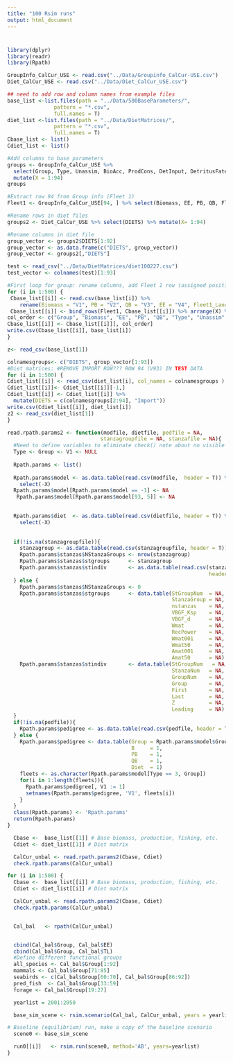 ```yaml
---
title: "100 Rsim runs"
output: html_document
---
```


#
```r
library(dplyr)
library(readr)
library(Rpath)
```

```r
GroupInfo_CalCur_USE <- read.csv("../Data/Groupinfo_CalCur-USE.csv")  
Diet_CalCur_USE <- read.csv("../Data/Diet_CalCur_USE.csv")  

## need to add row and column names from example files
base_list <-list.files(path = "../Data/500BaseParameters/",
               pattern = "*.csv", 
               full.names = T)
diet_list <-list.files(path = "../Data/DietMatrices/",
               pattern = "*.csv", 
               full.names = T)
Cbase_list <- list()
Cdiet_list <- list()

#Add columns to base parameters
groups <- GroupInfo_CalCur_USE %>%
  select(Group, Type, Unassim, BioAcc, ProdCons, DetInput, DetritusFate, Fleet1_Discards) %>%
  mutate(X = 1:94)
groups

#Extract row 94 from Group info (Fleet 1)
Fleet1 <- GroupInfo_CalCur_USE[94, ] %>% select(Biomass, EE, PB, QB, Fleet1_Landings) %>% mutate(X= 94)

#Rename rows in diet files 
groups2 <- Diet_CalCur_USE %>% select(DIETS) %>% mutate(X= 1:94)

#Rename columns in diet file
group_vector <- groups2$DIETS[1:92]
group_vector <- as.data.frame(c("DIETS", group_vector))
group_vector <- groups2[,"DIETS"]

test <- read_csv("../Data/DietMatrices/diet100227.csv")
test_vector <- colnames(test)[1:93]

#First loop for group: rename columns, add Fleet 1 row (assigned position X=94), add new parameters (columns) onto dataset, redu column order
for (i in 1:500) {
 Cbase_list[[i]] <- read.csv(base_list[i]) %>% 
    rename(Biomass = "V1", PB = "V2", QB = "V3", EE = "V4", Fleet1_Landings = "V5")
 Cbase_list[[i]] <- bind_rows(Fleet1, Cbase_list[[i]]) %>% arrange(X) %>% left_join(groups, by= "X") %>% select(-X) %>% relocate(Group)
col_order <- c("Group", "Biomass", "EE", "PB", "QB", "Type", "Unassim", "BioAcc", "ProdCons", "DetInput", "DetritusFate", "Fleet1_Landings", "Fleet1_Discards")
Cbase_list[[i]] <- Cbase_list[[i]][, col_order]
write.csv(Cbase_list[[i]], base_list[i])
}

z<- read_csv(base_list[1])

colnamesgroups<- c("DIETS", group_vector[1:93])
#Diet matrices: #REMOVE IMPORT ROW??? ROW 94 (V93) IN TEST DATA
for (i in 1:500) {
Cdiet_list[[i]] <- read_csv(diet_list[i], col_names = colnamesgroups ) %>% select(-Detritus)
Cdiet_list[[i]]<- Cdiet_list[[i]][-1,]
Cdiet_list[[i]] <- Cdiet_list[[i]] %>%
  mutate(DIETS = c(colnamesgroups[2:94], "Import"))
write.csv(Cdiet_list[[i]], diet_list[i])
z2 <- read_csv(diet_list[1])
}
```

```r
read.rpath.params2 <- function(modfile, dietfile, pedfile = NA,
                              stanzagroupfile = NA, stanzafile = NA){
  #Need to define variables to eliminate check() note about no visible binding
  Type <- Group <- V1 <- NULL
  
  Rpath.params <- list()
  
  Rpath.params$model <- as.data.table(read.csv(modfile,  header = T)) %>%
    select(-X) 
  Rpath.params$model[Rpath.params$model == -1] <- NA
   Rpath.params$model[Rpath.params$model[93, 5]] <- NA

  
  Rpath.params$diet  <- as.data.table(read.csv(dietfile, header = T)) %>%
    select(-X)
  
  
  if(!is.na(stanzagroupfile)){
    stanzagroup <- as.data.table(read.csv(stanzagroupfile, header = T))
    Rpath.params$stanzas$NStanzaGroups <- nrow(stanzagroup)
    Rpath.params$stanzas$stgroups      <- stanzagroup
    Rpath.params$stanzas$stindiv       <- as.data.table(read.csv(stanzafile, 
                                                                 header = T))
  } else {
    Rpath.params$stanzas$NStanzaGroups <- 0
    Rpath.params$stanzas$stgroups      <- data.table(StGroupNum  = NA,
                                                     StanzaGroup = NA,
                                                     nstanzas    = NA,
                                                     VBGF_Ksp    = NA,
                                                     VBGF_d      = NA,
                                                     Wmat        = NA,
                                                     RecPower    = NA,
                                                     Wmat001     = NA,
                                                     Wmat50      = NA,
                                                     Amat001     = NA,
                                                     Amat50      = NA)
    Rpath.params$stanzas$stindiv       <- data.table(StGroupNum   = NA,
                                                     StanzaNum   = NA,
                                                     GroupNum    = NA,
                                                     Group       = NA,
                                                     First       = NA,
                                                     Last        = NA,
                                                     Z           = NA,
                                                     Leading     = NA)
  }
  if(!is.na(pedfile)){
    Rpath.params$pedigree <- as.data.table(read.csv(pedfile, header = T))
  } else {
    Rpath.params$pedigree <- data.table(Group = Rpath.params$model$Group,
                                        B     = 1,
                                        PB    = 1,
                                        QB    = 1,
                                        Diet  = 1)
    fleets <- as.character(Rpath.params$model[Type == 3, Group])
    for(i in 1:length(fleets)){
      Rpath.params$pedigree[, V1 := 1]
      setnames(Rpath.params$pedigree, 'V1', fleets[i])
    }
  }
  class(Rpath.params) <- 'Rpath.params'
  return(Rpath.params)
}
```



```r
  Cbase <-  base_list[[1]] # Base biomass, production, fishing, etc.
  Cdiet <- diet_list[[1]] # Diet matrix

  CalCur_unbal <- read.rpath.params2(Cbase, Cdiet)
  check.rpath.params(CalCur_unbal)
```




```r
for (i in 1:500) {
  Cbase <-  base_list[[i]] # Base biomass, production, fishing, etc.
  Cdiet <- diet_list[[i]] # Diet matrix

  CalCur_unbal <- read.rpath.params2(Cbase, Cdiet)
  check.rpath.params(CalCur_unbal)


  Cal_bal   <- rpath(CalCur_unbal) 


  cbind(Cal_bal$Group, Cal_bal$EE)
  cbind(Cal_bal$Group, Cal_bal$TL) 
  #Define different functional groups
  all_species <- Cal_bal$Group[1:92] 
  mammals <- Cal_bal$Group[71:85] 
  seabirds <- c(Cal_bal$Group[60:70], Cal_bal$Group[86:92])
  pred_fish  <- Cal_bal$Group[33:59] 
  forage <- Cal_bal$Group[19:27]

  yearlist = 2001:2050

  base_sim_scene <- rsim.scenario(Cal_bal, CalCur_unbal, years = yearlist)

# Baseline (equilibrium) run, make a copy of the baseline scenario
  scene0 <- base_sim_scene

  run0[[i]]   <- rsim.run(scene0, method='AB', years=yearlist) 
}
```

